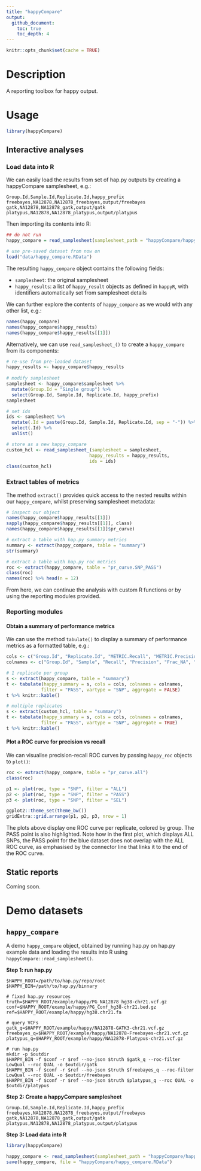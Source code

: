 ```yaml
---
title: "happyCompare"
output:
  github_document:
    toc: true
    toc_depth: 4
---
```


```r
knitr::opts_chunk$set(cache = TRUE)
```

# Description

A reporting toolbox for happy output.


# Usage

```r
library(happyCompare)
```

## Interactive analyses

### Load data into R

We can easily load the results from set of hap.py outputs by creating a happyCompare samplesheet, e.g.:

```
Group.Id,Sample.Id,Replicate.Id,happy_prefix
freebayes,NA12878,NA12878_freebayes,output/freebayes
gatk,NA12878,NA12878_gatk,output/gatk
platypus,NA12878,NA12878_platypus,output/platypus
```

Then importing its contents into R:

```r
## do not run
happy_compare = read_samplesheet(samplesheet_path = "happyCompare/happyCompare_samplesheet.csv")
```
```r
# use pre-saved dataset from now on
load("data/happy_compare.RData")
```

The resulting `happy_compare` object contains the following fields:

- `samplesheet`: the original samplesheet
- `happy_results`: a list of `happy_result` objects as defined in `happyR`, with identifiers automatically set from samplesheet details


We can further explore the contents of `happy_compare` as we would with any other list, e.g.:

```r
names(happy_compare)
names(happy_compare$happy_results)
names(happy_compare$happy_results[[1]])
```

Alternatively, we can use `read_samplesheet_()` to create a `happy_compare` from its components:

```r
# re-use from pre-loaded dataset
happy_results <- happy_compare$happy_results
  
# modify samplesheet
samplesheet <- happy_compare$samplesheet %>% 
  mutate(Group.Id = "Single group") %>% 
  select(Group.Id, Sample.Id, Replicate.Id, happy_prefix)
samplesheet

# set ids
ids <- samplesheet %>% 
  mutate(.Id = paste(Group.Id, Sample.Id, Replicate.Id, sep = "-")) %>% 
  select(.Id) %>% 
  unlist()

# store as a new happy_compare
custom_hcl <- read_samplesheet_(samplesheet = samplesheet, 
                               happy_results = happy_results,
                               ids = ids)
class(custom_hcl)
```

### Extract tables of metrics

The method `extract()` provides quick access to the nested results within our `happy_compare`, whilst preserving samplesheet metadata:

```r
# inspect our object
names(happy_compare$happy_results[[1]])
sapply(happy_compare$happy_results[[1]], class)
names(happy_compare$happy_results[[1]]$pr_curve)

# extract a table with hap.py summary metrics
summary <- extract(happy_compare, table = "summary")
str(summary)

# extract a table with hap.py roc metrics
roc <- extract(happy_compare, table = "pr_curve.SNP_PASS")
class(roc)
names(roc) %>% head(n = 12)
```

From here, we can continue the analysis with custom R functions or by using the reporting modules provided.

### Reporting modules

#### Obtain a summary of performance metrics

We can use the method `tabulate()` to display a summary of performance metrics as a formatted table, e.g.:

```r
cols <- c("Group.Id", "Replicate.Id", "METRIC.Recall", "METRIC.Precision", "METRIC.Frac_NA", "METRIC.F1_Score")
colnames <- c("Group.Id", "Sample", "Recall", "Precision", "Frac_NA", "F1_Score")

# 1 replicate per group
s <- extract(happy_compare, table = "summary")
t <- tabulate(happy_summary = s, cols = cols, colnames = colnames, 
             filter = "PASS", vartype = "SNP", aggregate = FALSE)
t %>% knitr::kable()

# multiple replicates
s <- extract(custom_hcl, table = "summary")
t <- tabulate(happy_summary = s, cols = cols, colnames = colnames, 
             filter = "PASS", vartype = "SNP", aggregate = TRUE)
t %>% knitr::kable()
```


#### Plot a ROC curve for precision vs recall

We can visualise precision-recall ROC curves by passing `happy_roc` objects to `plot()`:

```r
roc <- extract(happy_compare, table = "pr_curve.all")
class(roc)

p1 <- plot(roc, type = "SNP", filter = "ALL")  
p2 <- plot(roc, type = "SNP", filter = "PASS")
p3 <- plot(roc, type = "SNP", filter = "SEL")

ggplot2::theme_set(theme_bw())
gridExtra::grid.arrange(p1, p2, p3, nrow = 1)
```

The plots above display one ROC curve per replicate, colored by group. The PASS point is also highlighted. Note how in the first plot, which displays ALL SNPs, the PASS point for the blue dataset does not overlap with the ALL ROC curve, as emphasised by the connector line that links it to the end of the ROC curve.

## Static reports

Coming soon.

# Demo datasets

## `happy_compare`

A demo `happy_compare` object, obtained by running hap.py on hap.py example data and loading the results into R using `happyCompare::read_samplesheet()`.

**Step 1: run hap.py**

```
$HAPPY_ROOT=/path/to/hap.py/repo/root
$HAPPY_BIN=/path/to/hap.py/binnary

# fixed hap.py resources
truth=$HAPPY_ROOT/example/happy/PG_NA12878_hg38-chr21.vcf.gz
conf=$HAPPY_ROOT/example/happy/PG_Conf_hg38-chr21.bed.gz
ref=$HAPPY_ROOT/example/happy/hg38.chr21.fa

# query VCFs
gatk_q=$HAPPY_ROOT/example/happy/NA12878-GATK3-chr21.vcf.gz
freebayes_q=$HAPPY_ROOT/example/happy/NA12878-Freebayes-chr21.vcf.gz
platypus_q=$HAPPY_ROOT/example/happy/NA12878-Platypus-chr21.vcf.gz

# run hap.py
mkdir -p $outdir
$HAPPY_BIN -f $conf -r $ref --no-json $truth $gatk_q --roc-filter LowQual --roc QUAL -o $outdir/gatk
$HAPPY_BIN -f $conf -r $ref --no-json $truth $freebayes_q --roc-filter LowQual --roc QUAL -o $outdir/freebayes
$HAPPY_BIN -f $conf -r $ref --no-json $truth $platypus_q --roc QUAL -o $outdir/platypus
```

**Step 2: Create a happyCompare samplesheet**

```
Group.Id,Sample.Id,Replicate.Id,happy_prefix
freebayes,NA12878,NA12878_freebayes,output/freebayes
gatk,NA12878,NA12878_gatk,output/gatk
platypus,NA12878,NA12878_platypus,output/platypus
```

**Step 3: Load data into R**

```r
library(happyCompare)

happy_compare <- read_samplesheet(samplesheet_path = "happyCompare/happyCompare_samplesheet.csv")
save(happy_compare, file = "happyCompare/happy_compare.RData")
```
